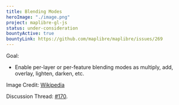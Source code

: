```yaml
---
title: Blending Modes
heroImage: "./image.png"
project: maplibre-gl-js
status: under-consideration
bountyActive: true
bountyLink: https://github.com/maplibre/maplibre/issues/269
---
```


Goal:

- Enable per-layer or per-feature blending modes as multiply, add, overlay, lighten, darken, etc.

Image Credit: <a href="https://upload.wikimedia.org/wikipedia/commons/7/77/Hue_alpha_falloff.svg">Wikipedia</a>

Discussion Thread: [#170](https://github.com/maplibre/maplibre/discussions/170).
